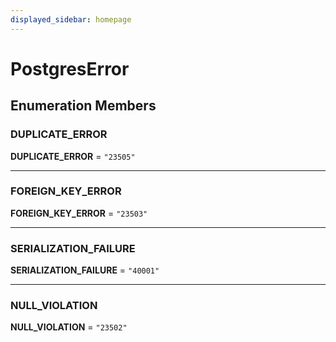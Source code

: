 ```yaml
---
displayed_sidebar: homepage
---
```



# PostgresError

## Enumeration Members

### DUPLICATE\_ERROR

 **DUPLICATE\_ERROR** = `"23505"`

___

### FOREIGN\_KEY\_ERROR

 **FOREIGN\_KEY\_ERROR** = `"23503"`

___

### SERIALIZATION\_FAILURE

 **SERIALIZATION\_FAILURE** = `"40001"`

___

### NULL\_VIOLATION

 **NULL\_VIOLATION** = `"23502"`
